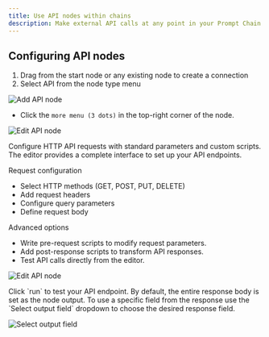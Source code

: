 ```yaml
---
title: Use API nodes within chains
description: Make external API calls at any point in your Prompt Chain to integrate with third-party services. The API node lets you validate data, log events, fetch information, or perform any HTTP request without leaving your chain. Simply configure the endpoint, method, and payload to connect your AI workflow with external systems.
---
```


## Configuring API nodes

<Steps>
<Step title="Create an API node">

1. Drag from the start node or any existing node to create a connection
2. Select API from the node type menu

![Add API node](/images/docs/evaluate/how-to/prompt-chains/add-api-node.png)

</Step>
<Step title="Edit API node">

- Click the `more menu (3 dots)` in the top-right corner of the node.

![Edit API node](/images/docs/evaluate/how-to/prompt-chains/edit-api-node.png)

</Step>
<Step title="API node editor">

Configure HTTP API requests with standard parameters and custom scripts. The editor provides a complete interface to set up your API endpoints.

Request configuration

- Select HTTP methods (GET, POST, PUT, DELETE)
- Add request headers
- Configure query parameters
- Define request body

Advanced options

- Write pre-request scripts to modify request parameters.
- Add post-response scripts to transform API responses.
- Test API calls directly from the editor.

![Edit API node](/images/docs/evaluate/how-to/prompt-chains/api-node-editor.png)

</Step>
<Step title="Select output field (optional)">
Click `run` to test your API endpoint. By default, the entire response body is set as the node output. To use a specific field from the response use the `Select output field` dropdown to choose the desired response field.

![Select output field](/images/docs/evaluate/how-to/prompt-chains/output-field-selector.png)

</Step>

</Steps>
